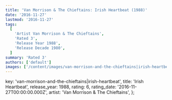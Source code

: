 ```yaml
---
title: 'Van Morrison & The Chieftains: Irish Heartbeat (1988)'
date: '2016-11-27'
lastmod: '2016-11-27'
tags:
  [
    'Artist Van Morrison & The Chieftains',
    'Rated 3',
    'Release Year 1988',
    'Release Decade 1980',
  ]
summary: 'Rated 3'
authors: ['default']
images: ['/content/images/van-morrison-and-the-chieftains|irish-heartbeat.jpg']
---
```


  key: 'van-morrison-and-the-chieftains|irish-heartbeat',
  title: 'Irish Heartbeat',
  release_year: 1988,
  rating: 6,
  rating_date: '2016-11-27T00:00:00.000Z',
  artist: 'Van Morrison & The Chieftains',
};

<MusicRating data={data} />
